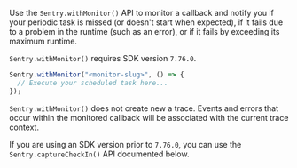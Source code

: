 Use the `Sentry.withMonitor()` API to monitor a callback and notify you if your periodic task is missed (or doesn't start when expected), if it fails due to a problem in the runtime (such as an error), or if it fails by exceeding its maximum runtime.

`Sentry.withMonitor()` requires SDK version `7.76.0`.

```javascript
Sentry.withMonitor("<monitor-slug>", () => {
  // Execute your scheduled task here...
});
```

<Alert level="info">

`Sentry.withMonitor()` does not create new a trace. Events and errors that occur within the monitored callback will be associated with the current trace context.

</Alert>


If you are using an SDK version prior to `7.76.0`, you can use the `Sentry.captureCheckIn()` API documented below.

